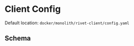 
# Client Config

Default location: <Link href='https://github.com/rivet-gg/rivet/blob/main/docker/dev-full/rivet-client/config.yaml'>`docker/monolith/rivet-client/config.yaml`</Link>

## Schema

<JsonSchemaPreview className='not-prose' schema={CLIENT_SPEC} />
